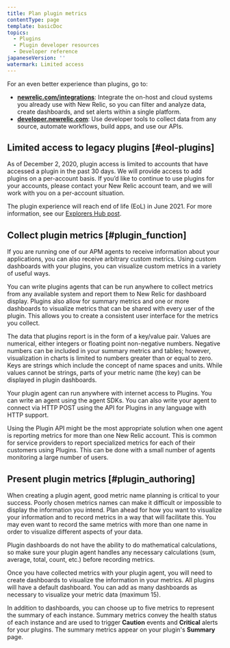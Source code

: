 ```yaml
---
title: Plan plugin metrics
contentType: page
template: basicDoc
topics:
  - Plugins
  - Plugin developer resources
  - Developer reference
japaneseVersion: ''
watermark: Limited access
---
```


<Callout variant="important">
  For an even better experience than plugins, go to:

  * **[newrelic.com/integrations](https://newrelic.com/integrations)**: Integrate the on-host and cloud systems you already use with New Relic, so you can filter and analyze data, create dashboards, and set alerts within a single platform.
  * **[developer.newrelic.com](https://developer.newrelic.com)**: Use developer tools to collect data from any source, automate workflows, build apps, and use our APIs.
</Callout>

## Limited access to legacy plugins [#eol-plugins]

As of December 2, 2020, plugin access is limited to accounts that have accessed a plugin in the past 30 days. We will provide access to add plugins on a per-account basis. If you’d like to continue to use plugins for your accounts, please contact your New Relic account team, and we will work with you on a per-account situation.

The plugin experience will reach end of life (EoL) in June 2021. For more information, see our [Explorers Hub post](https://discuss.newrelic.com/t/first-notice-limiting-access-to-new-relic-plugins/121832).

## Collect plugin metrics [#plugin_function]

If you are running one of our APM agents to receive information about your applications, you can also receive arbitrary custom metrics. Using custom dashboards with your plugins, you can visualize custom metrics in a variety of useful ways.

You can write plugins agents that can be run anywhere to collect metrics from any available system and report them to New Relic for dashboard display. Plugins also allow for summary metrics and one or more dashboards to visualize metrics that can be shared with every user of the plugin. This allows you to create a consistent user interface for the metrics you collect.

The data that plugins report is in the form of a key/value pair. Values are numerical, either integers or floating point non-negative numbers. Negative numbers can be included in your summary metrics and tables; however, visualization in charts is limited to numbers greater than or equal to zero. Keys are strings which include the concept of name spaces and units. While values cannot be strings, parts of your metric name (the key) can be displayed in plugin dashboards.

Your plugin agent can run anywhere with internet access to Plugins. You can write an agent using the agent SDKs. You can also write your agent to connect via HTTP POST using the API for Plugins in any language with HTTP support.

Using the Plugin API might be the most appropriate solution when one agent is reporting metrics for more than one New Relic account. This is common for service providers to report specialized metrics for each of their customers using Plugins. This can be done with a small number of agents monitoring a large number of users.

## Present plugin metrics [#plugin_authoring]

When creating a plugin agent, good metric name planning is critical to your success. Poorly chosen metrics names can make it difficult or impossible to display the information you intend. Plan ahead for how you want to visualize your information and to record metrics in a way that will facilitate this. You may even want to record the same metrics with more than one name in order to visualize different aspects of your data.

Plugin dashboards do not have the ability to do mathematical calculations, so make sure your plugin agent handles any necessary calculations (sum, average, total, count, etc.) before recording metrics.

Once you have collected metrics with your plugin agent, you will need to create dashboards to visualize the information in your metrics. All plugins will have a default dashboard. You can add as many dashboards as necessary to visualize your metric data (maximum 15).

In addition to dashboards, you can choose up to five metrics to represent the summary of each instance. Summary metrics convey the health status of each instance and are used to trigger **Caution** events and **Critical** alerts for your plugins. The summary metrics appear on your plugin's **Summary** page.
